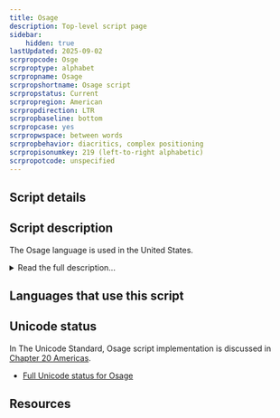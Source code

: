 ```yaml
---
title: Osage
description: Top-level script page
sidebar:
    hidden: true
lastUpdated: 2025-09-02
scrpropcode: Osge
scrproptype: alphabet
scrpropname: Osage
scrpropshortname: Osage script
scrpropstatus: Current
scrpropregion: American
scrpropdirection: LTR
scrpropbaseline: bottom
scrpropcase: yes
scrpropwspace: between words
scrpropbehavior: diacritics, complex positioning
scrpropisonumkey: 219 (left-to-right alphabetic)
scrpropotcode: unspecified
---
```



## Script details

<ScriptDetails />

## Script description

The Osage language is used in the United States.

<details>
<summary>Read the full description...</summary>A variety of Latin-based orthographies have been used for the Osage language over the past 200+ years. As part of revitalization efforts, a new Osage orthography has been consistently and regularly used throughout the Osage Nation since 2006. The Osage script and Latin script were disunified by the Unicode Technical Committee in 2014. It was decided that the differences in Osage usage are significant enough that the Osage orthography should be considered a script in its own right. The script behaves very much like Latin as far as casing and glyph design are concerned. There are many characters in Osage which do not exist in Latin. Default sorting for the Osage script is completely different from Latin.

Osage uses standard European digits and punctuation.
</details>

## Languages that use this script

<WsList script='Osge' wsMax='5' />

## Unicode status

In The Unicode Standard, Osage script implementation is discussed in [Chapter 20 Americas](http://www.unicode.org/versions/latest/ch20.pdf).

- [Full Unicode status for Osage](/scrlang/unicode/osge-unicode)



## Resources

<ScriptResources detailSummary='seemore' />

